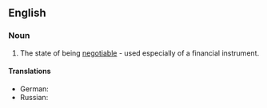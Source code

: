 ==English==

===Noun===
{{en-noun|~|negotiabilities}}

# The state of being [[negotiable]] - used especially of a financial instrument.

====Translations====
{{trans-top|state of being negotiable}}
* German: {{t|de|Verhandelbarkeit|f}} {{qualifier|general sense, not finance}}
* Russian: {{t+|ru|договороспособность|f|tr=dogovorosposobnost}}
{{trans-mid}}
{{trans-bottom}}